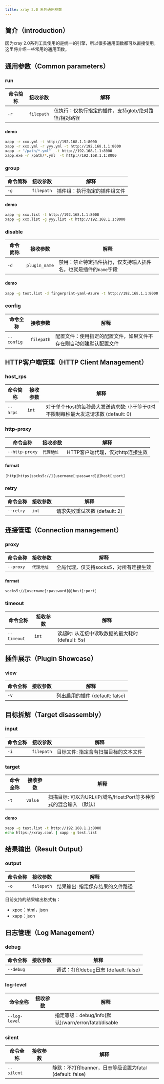 ```yaml
---
title: xray 2.0 系列通用参数
---
```


## 简介（introduction）

因为xray 2.0系列工具使用的是统一的引擎，所以很多通用函数都可以直接使用，这里将介绍一些常用的通用函数。

## 通用参数（Common parameters）

### run

|命令简称|接收参数|解释|
|------|-------|---|
|`-r`|`filepath`|仅执行：仅执行指定的插件，支持glob/绝对路径/相对路径|

#### demo

```bash
xapp -r xxx.yml -t http://192.168.1.1:8000
xapp -r xxx.yml -r yyy.yml -t http://192.168.1.1:8000
xapp -r "/path/*.yml"  -t http://192.168.1.1:8000
xapp.exe -r /path/*.yml  -t http://192.168.1.1:8000
```

### group

|命令简称|接收参数|解释|
|------|-------|---|
|`-g`|`filepath`|插件组：执行指定的插件组文件|

#### demo

```bash
xapp -g xxx.list -t http://192.168.1.1:8000
xapp -g xxx.list -g yyy.list -t http://192.168.1.1:8000
```

### disable

|命令简称|接收参数|解释|
|------|-------|---|
|`-d`|`plugin_name`|禁用：禁止特定插件执行，仅支持输入插件名，也就是插件的`name`字段|

#### demo

```bash
xapp -g test.list -d fingerprint-yaml-Azure -t http://192.168.1.1:8000
```

### config

|命令全称|接收参数|解释|
|-------|-------|---|
|`--config`|`filepath`|配置文件：使用指定的配置文件，如果文件不存在则自动创建默认配置文件|

## HTTP客户端管理（HTTP Client Management）

### host_rps

|命令简称|接收参数|解释|
|------|-------|---|
|`--hrps`|`int`|对于单个Host的每秒最大发送请求数: 小于等于0时不限制每秒最大发送请求数 (default: 0)|

### http-proxy

|命令全称|接收参数|解释|
|------|-------|---|
|`--http-proxy`|`代理地址`|HTTP客户端代理，仅对http连接生效|

#### format

`[http|https|socks5://][username[:password]@]host[:port]`

### retry

|命令全称|接收参数|解释|
|------|-------|---|
|`--retry`|`int`|请求失败重试次数 (default: 2)|

## 连接管理（Connection management）

### proxy

|命令全称|接收参数|解释|
|------|-------|---|
|`--proxy`|`代理地址`|全局代理，仅支持socks5，对所有连接生效|

#### format

`socks5://[username[:password]@]host[:port]`

### timeout

|命令全称|接收参数|解释|
|------|-------|---|
|`--timeout`|`int`|读超时: 从连接中读取数据的最大耗时 (default: 5s)|

## 插件展示（Plugin Showcase）

### view

|命令全称|接收参数|解释|
|------|-------|---|
|`-v`||列出启用的插件 (default: false)|

## 目标拆解（Target disassembly）

### input

|命令全称|接收参数|解释|
|------|-------|---|
|`-i`|`filepath`|目标文件: 指定含有扫描目标的文本文件|

### target

|命令全称|接收参数|解释|
|------|-------|---|
|`-t`|`value`|扫描目标: 可以为URL/IP/域名/Host:Port等多种形式的混合输入 （默认）|

#### demo

```bash
xapp -g test.list -t http://192.168.1.1:8000
echo https://xray.cool | xapp -g test.list
```

## 结果输出（Result Output）

### output

|命令全称|接收参数|解释|
|------|-------|---|
|`-o`|`filepath`|结果输出: 指定保存结果的文件路径|

目前支持的结果输出格式有：
- xpoc：html，json
- xapp：json

## 日志管理（Log Management）

### debug

|命令全称|接收参数|解释|
|------|-------|---|
|`--debug`||调试：打印debug日志 (default: false)|

### log-level

|命令全称|接收参数|解释|
|------|-------|---|
|`--log-level`||指定等级：debug/info(默认)/warn/error/fatal/disable|

### silent

|命令全称|接收参数|解释|
|------|-------|---|
|`--silent`||静默：不打印banner，日志等级设置为fatal (default: false)|